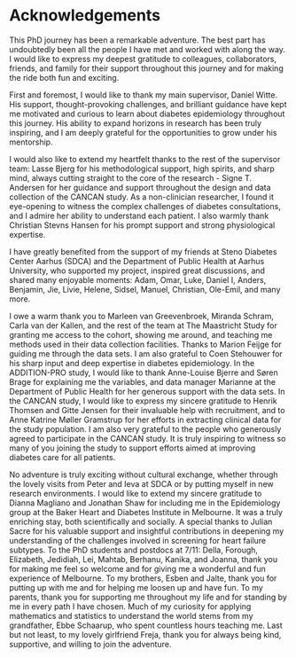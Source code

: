 # Acknowledgements {.unnumbered}

This PhD journey has been a remarkable adventure. The best part has undoubtedly been all the people I have met and worked with along the way. I would like to express my deepest gratitude to colleagues, collaborators, friends, and family for their support throughout this journey and for making the ride both fun and exciting.

First and foremost, I would like to thank my main supervisor, Daniel Witte. His support, thought-provoking challenges, and brilliant guidance have kept me motivated and curious to learn about diabetes epidemiology throughout this journey. His ability to expand horizons in research has been truly inspiring, and I am deeply grateful for the opportunities to grow under his mentorship.

I would also like to extend my heartfelt thanks to the rest of the supervisor team: Lasse Bjerg for his methodological support, high spirits, and sharp mind, always cutting straight to the core of the research - Signe T. Andersen for her guidance and support throughout the design and data collection of the CANCAN study. As a non-clinician researcher, I found it eye-opening to witness the complex challenges of diabetes consultations, and I admire her ability to understand each patient. I also warmly thank Christian Stevns Hansen for his prompt support and strong physiological expertise.

I have greatly benefited from the support of my friends at Steno Diabetes Center Aarhus (SDCA) and the Department of Public Health at Aarhus University, who supported my project, inspired great discussions, and shared many enjoyable moments: Adam, Omar, Luke, Daniel I, Anders, Benjamin, Jie, Livie, Helene, Sidsel, Manuel, Christian, Ole-Emil, and many more.

I owe a warm thank you to Marleen van Greevenbroek, Miranda Schram, Carla van der Kallen, and the rest of the team at The Maastricht Study for granting me access to the cohort, showing me around, and teaching me methods used in their data collection facilities. Thanks to Marion Feijge for guiding me through the data sets. I am also grateful to Coen Stehouwer for his sharp input and deep expertise in diabetes epidemiology. In the ADDITION-PRO study, I would like to thank Anne-Louise Bjerre and Søren Brage for explaining me the variables, and data manager Marianne at the Department of Public Health for her generous support with the data sets. In the CANCAN study, I would like to express my sincere gratitude to Henrik Thomsen and Gitte Jensen for their invaluable help with recruitment, and to Anne Katrine Møller Gramstrup for her efforts in extracting clinical data for the study population. I am also very grateful to the people who generously agreed to participate in the CANCAN study. It is truly inspiring to witness so many of you joining the study to support efforts aimed at improving diabetes care for all patients.

No adventure is truly exciting without cultural exchange, whether through the lovely visits from Peter and Ieva at SDCA or by putting myself in new research environments. I would like to extend my sincere gratitude to Dianna Magliano and Jonathan Shaw for including me in the Epidemiology group at the Baker Heart and Diabetes Institute in Melbourne. It was a truly enriching stay, both scientifically and socially. A special thanks to Julian Sacre for his valuable support and insightful contributions in deepening my understanding of the challenges involved in screening for heart failure subtypes. To the PhD students and postdocs at 7/11: Della, Forough, Elizabeth, Jedidiah, Lei, Mahtab, Berhanu, Kanika, and Joanna, thank you for making me feel so welcome and for giving me a wonderful and fun experience of Melbourne.
To my brothers, Esben and Jalte, thank you for putting up with me and for helping me loosen up and have fun. To my parents, thank you for supporting me throughout my life and for standing by me in every path I have chosen. Much of my curiosity for applying mathematics and statistics to understand the world stems from my grandfather, Ebbe Schaarup, who spent countless hours teaching me. Last but not least, to my lovely girlfriend Freja, thank you for always being kind, supportive, and willing to join the adventure.
